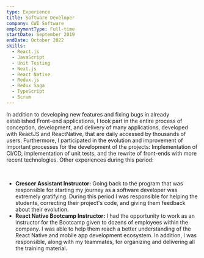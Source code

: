 ```yaml
---
type: Experience
title: Software Developer
company: CWI Software
employmentType: Full-time
startDate: September 2019
endDate: October 2022
skills:
  - React.js
  - JavaScript
  - Unit Testing
  - Next.js
  - React Native
  - Redux.js
  - Redux Saga
  - TypeScript
  - Scrum
---
```


In addition to developing new features and fixing bugs in already established Front-end applications, I took part in the entire process of conception, development, and delivery of many applications, developed with ReactJS and ReactNative, that are daily accessed by thousands of users. Furthermore, I participated in the evolution and improvement of important processes for the development of the projects: Implementation of CI/CD, implementation of unit tests, and the rewrite of front-ends with more recent technologies.
Other experiences during this period:

<br />

- **Crescer Assistant Instructor:** Going back to the program that was responsible for starting my journey as a software developer was extremely gratifying. During this period I was responsible for helping the students, correcting their project's code, and giving them feedback about their evolution.
- **React Native Bootcamp Instructor:** I had the opportunity to work as an instructor for the Bootcamp given to dozens of employees within the company. I was able to help them reach a better understanding of the React Native and mobile app development ecosystem. In addition, I was responsible, along with my teammates, for organizing and delivering all the training material.
